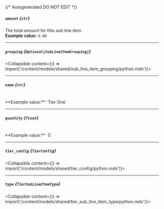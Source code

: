 {/* Autogenerated DO NOT EDIT  */}

##### `amount` *{`str`}*
The total amount for this sub line item.
<br/>
**Example value:** `9.00`

---
##### `grouping` *{`Optional[SubLineItemGrouping]`}*
<Collapsible content={() => import('/content/models/shared/sub_line_item_grouping/python.mdx')}>
</Collapsible>

---
##### `name` *{`str`}*
<br/>
**Example value:** `Tier One`

---
##### `quantity` *{`float`}*
<br/>
**Example value:** `5`

---
##### `tier_config` *{`TierConfig`}*
<Collapsible content={() => import('/content/models/shared/tier_config/python.mdx')}>
</Collapsible>

---
##### `type` *{`TierSubLineItemType`}*
<Collapsible content={() => import('/content/models/shared/tier_sub_line_item_type/python.mdx')}>
</Collapsible>

